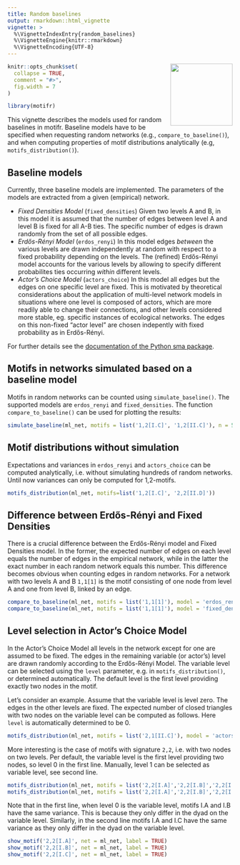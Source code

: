 ```yaml
---
title: Random baselines
output: rmarkdown::html_vignette
vignette: >
  %\VignetteIndexEntry{random_baselines}
  %\VignetteEngine{knitr::rmarkdown}
  %\VignetteEncoding{UTF-8}
---
```


<a href='https://marioangst.github.io/motifr'><img src='../man/figures/logo.svg' align="right" height="139" /></a>

```r
knitr::opts_chunk$set(
  collapse = TRUE,
  comment = "#>",
  fig.width = 7
)
```

```r
library(motifr)
```

This vignette describes the models used for random baselines in motifr. Baseline models have to be specified when requesting random networks (e.g., ``compare_to_baseline()``), and when computing properties of motif distributions analytically (e.g, ``motifs_distribution()``).

## Baseline models

Currently, three baseline models are implemented. The parameters of the models are extracted from a given (empirical) network.

- *Fixed Densities Model* (``fixed_densities``) Given two levels A and B, in this model it is assumed that the number of edges between level A and level B is fixed for all A-B ties.
The specific number of edges is drawn randomly from the set of all possible edges.
- *Erdős-Rényi Model* (``erdos_renyi``) In this model edges _between_ the various levels are drawn
independently at random with respect to a fixed probability depending on the levels.
The (refined) Erdős-Rényi model accounts for the various levels by allowing
to specify different probabilites ties occurring _within_ different levels.
- *Actor's Choice Model* (``actors_choice``) In this model all edges but the edges on one specific level are fixed. This is motivated by theoretical considerations about the application of multi-level network models in situations where one level is composed of actors, which are more readily able to change their connections, and other levels considered more stable, eg. specific instances of ecological networks. The edges on this non-fixed "actor level" are chosen indepently with fixed probability as in Erdős-Rényi.

For further details see the [documentation of the Python sma package](https://gitlab.com/t.seppelt/sesmotifanalyser/raw/master/doc/_build/latex/SESMotifAnalyser.pdf?inline=false).

## Motifs in networks simulated based on a baseline model

Motifs in random networks can be counted using ``simulate_baseline()``. The supported models are
``erdos_renyi`` and ``fixed_densities``. The function ``compare_to_baseline()`` can be used for 
plotting the results:

```r
simulate_baseline(ml_net, motifs = list('1,2[I.C]', '1,2[II.C]'), n = 5)
```

## Motif distributions without simulation

Expectations and variances in ``erdos_renyi`` and ``actors_choice`` can be computed analytically, i.e. without simulating hundreds of random networks. Until now variances can only be computed for 1,2-motifs.

```r
motifs_distribution(ml_net, motifs=list('1,2[I.C]', '2,2[II.D]'))
```

## Difference between Erdős-Rényi and Fixed Densities

There is a crucial difference between the Erdős-Rényi model and Fixed Densities model. In the former, the expected number of edges on each level equals the number of edges in the empirical network, while in the latter the exact number in each random network equals this number. This difference becomes obvious when counting edges in random networks. For a network with two levels A and B ``1,1[1]`` is the motif consisting of one node from level A and one from level B, linked by an edge.

```r
compare_to_baseline(ml_net, motifs = list('1,1[1]'), model = 'erdos_renyi', n = 100)
compare_to_baseline(ml_net, motifs = list('1,1[1]'), model = 'fixed_densities', n = 100)
```

## Level selection in Actor's Choice Model

In the Actor's Choice Model all levels in the network except for one are assumed to be fixed. The edges in the remaining variable (or actor's) level are drawn randomly according to the Erdős-Rényi Model. The variable level can be selected using the ``level`` parameter, e.g. in ``motifs_distribution()``, or determined automatically. The default level is the first level providing exactly two nodes in the motif.

Let's consider an example. Assume that the variable level is level zero. The edges in the other levels are fixed. The expected number of closed triangles with two nodes on the variable level can be computed as follows. Here ``level`` is automatically determined to be 0.
```r
motifs_distribution(ml_net, motifs = list('2,1[II.C]'), model = 'actors_choice')
```
More interesting is the case of motifs with signature ``2,2``, i.e. with two nodes on two levels. Per default, the variable level is the first level providing two nodes, so level 0 in the first line. Manually, level 1 can be selected as variable level, see second line.
```r
motifs_distribution(ml_net, motifs = list('2,2[I.A]','2,2[I.B]','2,2[I.C]','2,2[I.D]'), model = 'actors_choice')
motifs_distribution(ml_net, motifs = list('2,2[I.A]','2,2[I.B]','2,2[I.C]','2,2[I.D]'), model = 'actors_choice', level = 1)
```
Note that in the first line, when level 0 is the variable level, motifs I.A and I.B have the same variance. This is because they only differ in the dyad on the variable level. Similarly, in the second line motifs I.A and I.C have the same variance as they only differ in the dyad on the variable level.
```r
show_motif('2,2[I.A]', net = ml_net, label = TRUE)
show_motif('2,2[I.B]', net = ml_net, label = TRUE)
show_motif('2,2[I.C]', net = ml_net, label = TRUE)
```
